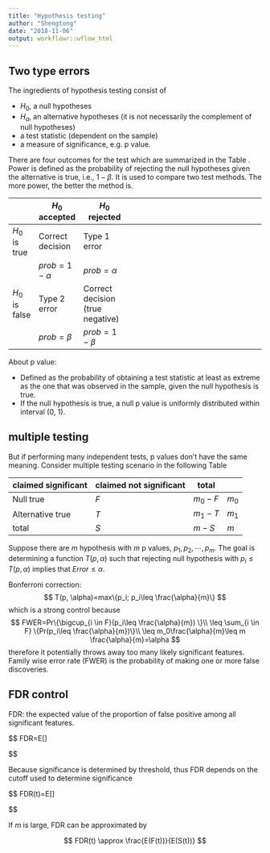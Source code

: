 ```yaml
---
title: "Hypothesis testing"
author: "Shengtong"
date: "2018-11-06"
output: workflowr::wflow_html
---
```



## Two type errors

The ingredients of hypothesis testing consist of 

* $H_0$, a null hypotheses 
* $H_a$, an alternative hypotheses (it is not necessarily the complement of null hypotheses) 
* a test statistic (dependent on the sample) 
* a measure of significance, e.g. p value. 

There are four outcomes for the test which are summarized in the Table \ref{4outcome}. Power is defined as the probability of rejecting the null hypotheses given the alternative is true, i.e., $1-\beta$. It is used to compare two test methods. The more power, the better the method is.


|  | $H_0$ accepted | $H_0$ rejected  
-|--|---------------|----------------------------------------------------  
$H_0$ is true | Correct decision  | Type 1 error 
   |           | $prob=1-\alpha$  | $prob=\alpha$ 
$H_0$ is false | Type 2 error  | Correct decision (true negative) 
| | $prob=\beta$ | $prob=1-\beta$
 

About p value:

* Defined as the probability of obtaining a test statistic at least as extreme as the one that was observed in the sample, given the null hypothesis is true.
*  If the null hypothesis is true, a null p value is uniformly  distributed within interval (0, 1).



## multiple testing 


But if performing many independent tests, p values don't have the same meaning. Consider multiple testing scenario in the following Table 



 | claimed significant | claimed not significant | total
--|-------------------|--------------------------|----------
Null true | $F$ | $m_0-F$ | $m_0$ 
Alternative true |               $T$ |  $m_1-T$ | $m_1$
total | $S$ | $m-S$ | $m$

Suppose there are $m$ hypothesis with $m$ p values, $p_1, p_2, \cdots, p_m$. The goal is determining a function $T(p, \alpha)$ such that rejecting null hypothesis with $p_i\leq T(p, \alpha)$ implies that $Error\leq \alpha$.

Bonferroni correction:
$$
T(p, \alpha)=max\{p_i; p_i\leq \frac{\alpha}{m}\}
$$
which is a strong control because
$$
FWER=Pr\{\bigcup_{i \in F}(p_i\leq \frac{\alpha}{m}) \}\\
\leq \sum_{i \in F} \{Pr(p_i\leq \frac{\alpha}{m})\}\\
 \leq m_0\frac{\alpha}{m}\leq m \frac{\alpha}{m}=\alpha
$$
therefore it potentially throws away too many likely significant features. Family wise error rate (FWER) is the probability of making one or more false discoveries. 




## FDR control 


FDR: the expected value of the proportion of false positive among all significant features.

$$
FDR=E[\frac{F}{F+T}]

$$

Because significance is determined by threshold, thus FDR depends on the cutoff used to determine significance

$$
FDR(t)=E[\frac{F(t)}{S(t)}]

$$

If $m$ is large, FDR can be approximated by

$$
FDR(t) \approx \frac{E(F(t))}{E(S(t))}
$$
